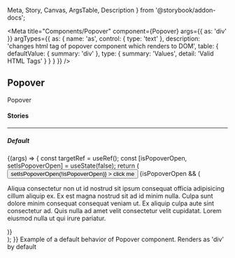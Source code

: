   Meta,
  Story,
  Canvas,
  ArgsTable,
  Description
} from '@storybook/addon-docs';

<Meta
  title="Components/Popover"
  component={Popover}
  args={{
    as: 'div'
  }}
  argTypes={{
    as: {
      name: 'as',
      control: { type: 'text' },
      description: 'changes html tag of popover component which renders to DOM',
      table: {
        defaultValue: { summary: 'div' },
        type: { summary: 'Values', detail: 'Valid HTML Tags' }
      }
    }
  }}
/>

## Popover

<p
  style={{
    color: 'white',
    padding: '10px',
    fontWeight: 'bold',
    borderRadius: '4px',
    backgroundColor: '#1B5193'
  }}
>
  Popover
</p>

#### Stories

<hr />

##### Default

<Canvas>
  <Story name="Default" inline={false}>
    {(args) => {
      const targetRef = useRef();
      const [isPopoverOpen, setIsPopoverOpen] = useState(false);
      return (
        <div style={{ height: '100vh' }}>
          <button
            ref={targetRef}
            onClick={() => setIsPopoverOpen(!isPopoverOpen)}
          >
            click me
          </button>
          {isPopoverOpen && (
            <Popover
              targetRef={targetRef}
              style={{
                padding: '5px 10px',
                borderRadius: '4px',
                border: '1px solid #eee'
              }}
            >
              <p style={{ width: '250px', height: '200px' }}>
                Aliqua consectetur non ut id nostrud sit ipsum consequat officia
                adipisicing cillum aliquip ex. Ex est magna nostrud sit ad id
                minim nulla. Culpa sunt dolore minim consequat consequat veniam
                ut. Ex aliquip culpa aute sint consectetur ad. Quis nulla ad
                amet velit consectetur velit cupidatat. Lorem eiusmod nulla ut
                qui irure pariatur.
              </p>
            </Popover>
          )}
        </div>
      );
    }}
  </Story>
</Canvas>

<Description story="Default">
  Example of a default behavior of Popover component. Renders as 'div' by
  default
</Description>

<ArgsTable story="Default" />

